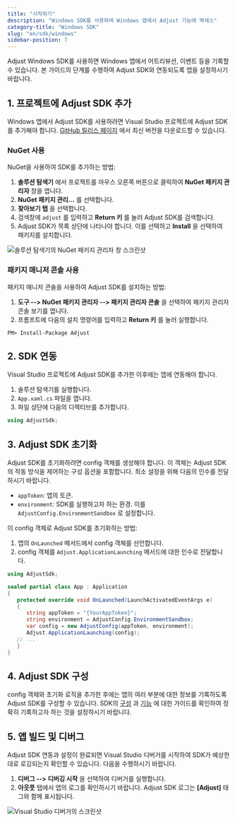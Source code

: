 ```yaml
---
title: "시작하기"
description: "Windows SDK를 사용하여 Windows 앱에서 Adjust 기능에 액세스"
category-title: "Windows SDK"
slug: "en/sdk/windows"
sidebar-position: 7
---
```

Adjust Windows SDK를 사용하면 Windows 앱에서 어트리뷰션, 이벤트 등을 기록할 수 있습니다. 본 가이드의 단계를 수행하여 Adjust SDK와 연동되도록 앱을 설정하시기 바랍니다.

1\. 프로젝트에 Adjust SDK 추가
------------------------

Windows 앱에서 Adjust SDK를 사용하려면 Visual Studio 프로젝트에 Adjust SDK를 추가해야 합니다. [GitHub 릴리스 페이지](https://github.com/adjust/windows_sdk/releases/latest) 에서 최신 버전을 다운로드할 수 있습니다.

### NuGet 사용

NuGet을 사용하여 SDK를 추가하는 방법:

1. **솔루션 탐색기** 에서 프로젝트를 마우스 오른쪽 버튼으로 클릭하여 **NuGet 패키지 관리자** 창을 엽니다.
2. **NuGet 패키지 관리...** 를 선택합니다.
3. **찾아보기 탭** 을 선택합니다.
4. 검색창에 `adjust` 를 입력하고 **Return 키** 를 눌러 Adjust SDK를 검색합니다.
5. Adjust SDK가 목록 상단에 나타나야 합니다. 이를 선택하고 **Install** 을 선택하여 패키지를 설치합니다.

![솔루션 탐색기의 NuGet 패키지 관리자 창 스크린샷](@images/windows/1-nuget.png)

### 패키지 매니저 콘솔 사용

패키지 매니저 콘솔을 사용하여 Adjust SDK를 설치하는 방법:

1. **도구 \-\-> NuGet 패키지 관리자 \-\-> 패키지 관리자 콘솔** 을 선택하여 패키지 관리자 콘솔 보기를 엽니다.
2. 프롬프트에 다음의 설치 명령어를 입력하고 **Return 키** 를 눌러 실행합니다.

```console
PM> Install-Package Adjust
```

2\. SDK 연동
-----------

Visual Studio 프로젝트에 Adjust SDK를 추가한 이후에는 앱에 연동해야 합니다.

1. 솔루션 탐색기를 실행합니다.
2. `App.xaml.cs` 파일을 엽니다.
3. 파일 상단에 다음의 디렉티브를 추가합니다.

```cs
using AdjustSdk;
```

3\. Adjust SDK 초기화
-------------------

Adjust SDK를 초기화하려면 config 객체를 생성해야 합니다. 이 객체는 Adjust SDK의 작동 방식을 제어하는 구성 옵션을 포함합니다. 최소 설정을 위해 다음의 인수를 전달하시기 바랍니다.

* `appToken`: 앱의 토큰.
* `environment`: SDK를 실행하고자 하는 환경. 이를 `AdjustConfig.EnvironmentSandbox` 로 설정합니다.

이 config 객체로 Adjust SDK를 초기화하는 방법:

1. 앱의 `OnLaunched` 메서드에서 config 객체를 선언합니다.
2. config 객체를 `Adjust.ApplicationLaunching` 메서드에 대한 인수로 전달합니다.

```cs
using AdjustSdk;

sealed partial class App : Application
{
   protected override void OnLaunched(LaunchActivatedEventArgs e)
   {
      string appToken = "{YourAppToken}";
      string environment = AdjustConfig.EnvironmentSandbox;
      var config = new AdjustConfig(appToken, environment);
      Adjust.ApplicationLaunching(config);
   // ...
   }
}
```

4\. Adjust SDK 구성
------------------

config 객체와 초기화 로직을 추가한 후에는 앱의 여러 부분에 대한 정보를 기록하도록 Adjust SDK를 구성할 수 있습니다. SDK의 [구성](/en/sdk/windows/configuration) 과 [기능](/en/sdk/windows/features) 에 대한 가이드를 확인하여 정확히 기록하고자 하는 것을 설정하시기 바랍니다.

5\. 앱 빌드 및 디버그
---------------

Adjust SDK 연동과 설정이 완료되면 Visual Studio 디버거를 시작하여 SDK가 예상한 대로 로깅되는지 확인할 수 있습니다. 다음을 수행하시기 바랍니다.

1. **디버그 \-\-> 디버깅 시작** 을 선택하여 디버거를 실행합니다.
2. **아웃풋** 탭에서 앱의 로그를 확인하시기 바랍니다. Adjust SDK 로그는 **\[Adjust\]** 태그와 함께 표시됩니다.

![Visual Studio 디버거의 스크린샷](@images/windows/2-debugger.png)


